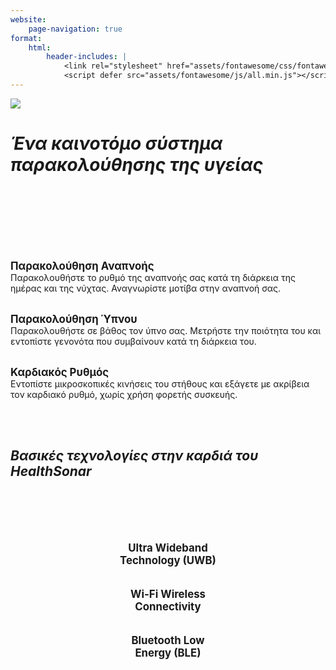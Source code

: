 ```yaml
---
website:
    page-navigation: true
format:
    html:
        header-includes: |
            <link rel="stylesheet" href="assets/fontawesome/css/fontawesome.min.css">
            <script defer src="assets/fontawesome/js/all.min.js"></script>
---
```


![](/assets/images/logo.svg)

<body>
<h1><i>Ένα καινοτόμο σύστημα παρακολούθησης της υγείας</i></h1>
</body>

<br>
<br>
<br>
<br>
<br>

:::::{.grid}

::: {.g-col-4}
<center><i class="fa-solid fa-lungs fa-5x" style="color:#2780e3"></i></center><br>
<big><b>Παρακολούθηση Αναπνοής</b></big><br>
Παρακολουθήστε το ρυθμό της αναπνοής σας κατά τη διάρκεια της ημέρας και της νύχτας.
Αναγνωρίστε μοτίβα στην αναπνοή σας.
:::

::: {.g-col-4}
<center><i class="fa-solid fa-moon fa-5x" style="color:#000000"></i></center><br>
<big><b>Παρακολούθηση Ύπνου</b></big><br>
Παρακολουθήστε σε βάθος τον ύπνο σας.
Μετρήστε την ποιότητα του και εντοπίστε γενονότα που συμβαίνουν κατά τη διάρκεια του.
:::

::: {.g-col-4}
<center><i class="fa-solid fa-heart fa-5x" style="color:#c50f0f"></i></center><br>
<big><b>Καρδιακός Ρυθμός</b></big><br>
Εντοπίστε μικροσκοπικές κινήσεις του στήθους και εξάγετε με ακρίβεια τον καρδιακό ρυθμό, χωρίς χρήση φορετής συσκευής.
:::

:::::

<br>
<br>

<body>
<h2><i>Βασικές τεχνολογίες στην καρδιά του HealthSonar</i></h2>
</body>

<br>
<br>

:::::{.grid}

::: {.g-col-4}

<center>
<i class="fa-solid fa-satellite-dish fa-3x" style="color:#000000"></i><br><br>
<big><b>Ultra Wideband<br>Technology (UWB)</b></big>
</center>

:::

::: {.g-col-4}

<center>
<i class="fa-solid fa-wifi fa-3x" style="color:#000000"></i><br><br>
<big><b>Wi-Fi Wireless<br>Connectivity</b></big>
</center>

:::

::: {.g-col-4}

<center>
<i class="fa-brands fa-bluetooth-b fa-3x" style="color:#000000"></i><br><br>
<big><b>Bluetooth Low<br>Energy (BLE)</b></big>
</center>

:::

:::::

